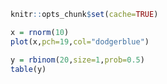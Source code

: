 ```r
knitr::opts_chunk$set(cache=TRUE)
```

```r
x = rnorm(10)
plot(x,pch=19,col="dodgerblue")
```

```r
y = rbinom(20,size=1,prob=0.5)
table(y)
```
